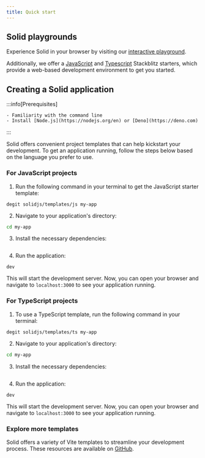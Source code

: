 ```yaml
---
title: Quick start
---
```


## Solid playgrounds

Experience Solid in your browser by visiting our [interactive playground](https://playground.solidjs.com/).

Additionally, we offer a [JavaScript](https://stackblitz.com/github/solidjs/templates/tree/master/js) and [Typescript](https://stackblitz.com/github/solidjs/templates/tree/master/ts) Stackblitz starters, which provide a web-based development environment to get you started.

## Creating a Solid application

:::info[Prerequisites]

    - Familiarity with the command line
    - Install [Node.js](https://nodejs.org/en) or [Deno](https://deno.com)

:::

Solid offers convenient project templates that can help kickstart your development.
To get an application running, follow the steps below based on the language you prefer to use.

### For JavaScript projects

1. Run the following command in your terminal to get the JavaScript starter template:

```package-exec
degit solidjs/templates/js my-app
```

2. Navigate to your application's directory:

```bash frame="none"
cd my-app
```

3. Install the necessary dependencies:

```package-install-local
```
4. Run the application:

```package-run
dev
```

This will start the development server.
Now, you can open your browser and navigate to `localhost:3000` to see your application running.

### For TypeScript projects

1. To use a TypeScript template, run the following command in your terminal:

```package-exec
degit solidjs/templates/ts my-app
```

2. Navigate to your application's directory:

```bash frame="none"
cd my-app
```

3. Install the necessary dependencies:

```package-install-local
```

4. Run the application:

```package-run
dev
```

This will start the development server.
Now, you can open your browser and navigate to `localhost:3000` to see your application running.

### Explore more templates

Solid offers a variety of Vite templates to streamline your development process.
These resources are available on [GitHub](https://github.com/solidjs/templates).

